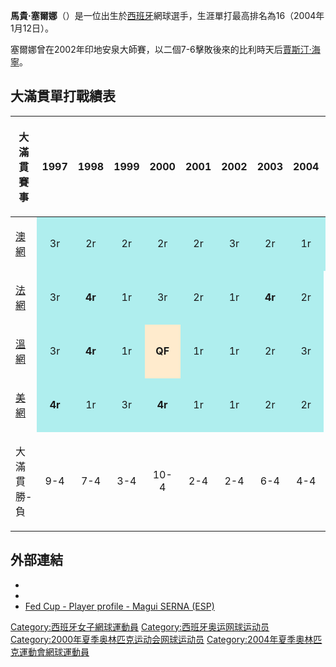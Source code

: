 {{BLP unsourced|time=2010-01-03T15:22:07+00:00}}
{{Infobox 网球
|姓名=Magüi Serna
|照片=
|国籍={{Flagicon|ESP}}西班牙
|生年=1979年
|生日=3月1日
|出生地= [[西班牙|西班牙]][[拉斯帕爾馬斯|拉斯帕爾馬斯]]
|居住地= 西班牙拉斯帕爾馬斯
|身高=167
|体重=65
|持拍手=右
|反拍=雙手
|转职业年=1996
|球拍=
|球衣=
|球鞋=
|单打最高排名=16（2004年1月12日）
|双打最高排名=25（2004年7月5日）
|现单打排名=
|现双打排名=
|单打冠军头衔= WTA級─3個<br />ITF級─6
|双打冠军头衔= WTA級─2個<br />ITF級─1
|职业战绩=
|奖金=$2,065,291
|澳网最好成绩=第三輪（1997、2002）
|法网最好成绩=第四輪（1998、2003）
|温网最好成绩=八強（[[2000年法國網球公開賽女子單打比賽|2000]]）
|美网最好成绩=第四輪（1997、2000）
|大满贯个数=0
|奥运会最好成绩=
}}

'''馬貴·塞爾娜'''（{{bd|1979年|3月1日|catIdx=Serna}}）是一位出生於[[西班牙|西班牙]]網球選手，生涯單打最高排名為16（2004年1月12日）。

塞爾娜曾在2002年印地安泉大師賽，以二個7-6擊敗後來的比利時天后[[賈斯汀·海寧|賈斯汀·海寧]]。

==大滿貫單打戰績表==

{| class="wikitable"
|- bgcolor="#efefef"
! 大滿貫賽事 !! 1997 !! 1998 !! 1999 !! 2000 !! 2001 !! 2002 !! 2003 !! 2004 !! 2005 !! Career SR !! 生涯 勝-負
|-
|[[澳網|澳網]]
|align="center" style="background:#afeeee;"|3r
|align="center" style="background:#afeeee;"|2r
|align="center" style="background:#afeeee;"|2r
|align="center" style="background:#afeeee;"|2r
|align="center" style="background:#afeeee;"|2r
|align="center" style="background:#afeeee;"|3r
|align="center" style="background:#afeeee;"|2r
|align="center" style="background:#afeeee;"|1r
|align="center" style="background:#afeeee;"|1r
|align="center" style="background:#EFEFEF;"|'''0 / 9'''
|align="center"|9-9 
|-
|[[法網|法網]]
|align="center" style="background:#afeeee;"|3r
|align="center" style="background:#afeeee;"|'''4r'''
|align="center" style="background:#afeeee;"|1r
|align="center" style="background:#afeeee;"|3r
|align="center" style="background:#afeeee;"|2r
|align="center" style="background:#afeeee;"|1r
|align="center" style="background:#afeeee;"|'''4r'''
|align="center" style="background:#afeeee;"|2r
|align="center"|-
|align="center" style="background:#EFEFEF;"|'''0 / 8'''
|align="center"|12-8 
|-
|[[溫網|溫網]]
|align="center" style="background:#afeeee;"|3r
|align="center" style="background:#afeeee;"|'''4r'''
|align="center" style="background:#afeeee;"|1r
|align="center" style="background:#ffebcd;"|'''QF'''
|align="center" style="background:#afeeee;"|1r
|align="center" style="background:#afeeee;"|1r
|align="center" style="background:#afeeee;"|2r
|align="center" style="background:#afeeee;"|3r
|align="center"|-
|align="center" style="background:#EFEFEF;"|'''0 / 8'''
|align="center"|12-8 
|-
|[[美網|美網]]
|align="center" style="background:#afeeee;"|'''4r'''
|align="center" style="background:#afeeee;"|1r
|align="center" style="background:#afeeee;"|3r
|align="center" style="background:#afeeee;"|'''4r'''
|align="center" style="background:#afeeee;"|1r
|align="center" style="background:#afeeee;"|1r
|align="center" style="background:#afeeee;"|2r
|align="center" style="background:#afeeee;"|2r
|align="center"|-
|align="center" style="background:#EFEFEF;"|'''0 / 8'''
|align="center"|10-8 
|-
|大滿貫 勝-負
|align="center"|9-4
|align="center"|7-4
|align="center"|3-4
|align="center"|10-4
|align="center"|2-4
|align="center"|2-4
|align="center"|6-4
|align="center"|4-4
|align="center"|0-1
|align="center" style="background:#EFEFEF;"|'''N/A'''
|align="center"|'''43-33'''
|}

==外部連結==
* {{Wta|7656}}
* {{ITF Profile|id=20005139}}
* [http://www.fedcup.com/en/players/player/profile.aspx?playerid=20005139 Fed Cup - Player profile - Magui SERNA (ESP)]

{{Authority control}}
{{DEFAULTSORT:Serna, Magui}}
[[Category:西班牙女子網球運動員|Category:西班牙女子網球運動員]]
[[Category:西班牙奥运网球运动员|Category:西班牙奥运网球运动员]]
[[Category:2000年夏季奥林匹克运动会网球运动员|Category:2000年夏季奥林匹克运动会网球运动员]]
[[Category:2004年夏季奧林匹克運動會網球運動員|Category:2004年夏季奧林匹克運動會網球運動員]]